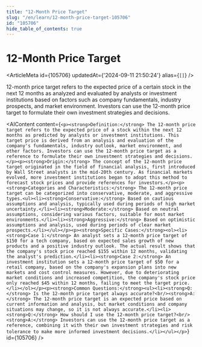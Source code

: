 ```yaml
---
title: "12-Month Price Target"
slug: "/en/learn/12-month-price-target-105706"
id: "105706"
hide_table_of_contents: true
---
```



# 12-Month Price Target

<ArticleMeta id={105706} updatedAt={'2024-09-11 21:50:24'} alias={`[]`} />
<div className='border-solid border-b border-t-0 my-4 border-[var(--ifm-color-gray-300)]' />

12-month price target refers to the expected price of a certain stock in the next 12 months as analyzed and evaluated by analysts or investment institutions based on factors such as company fundamentals, industry prospects, and market environment. Investors can use the 12-month price target to formulate their own investment strategies and decisions.

<AIContent content={`<p><strong>Definition:</strong> The 12-month price target refers to the expected price of a stock within the next 12 months as predicted by analysts or investment institutions. This target price is derived from an analysis and evaluation of the company's fundamentals, industry outlook, market environment, and other factors. Investors can use the 12-month price target as a reference to formulate their own investment strategies and decisions.</p><p><strong>Origin:</strong> The concept of the 12-month price target originated in the field of financial analysis, first introduced by Wall Street analysts in the mid-20th century. As financial markets evolved, more investment institutions began to adopt this method to forecast stock prices and provide references for investors.</p><p><strong>Categories and Characteristics:</strong> The 12-month price target can be categorized into conservative, moderate, and aggressive types.<ul><li><strong>Conservative:</strong> Based on cautious assumptions and analysis, typically used during periods of high market uncertainty.</li><li><strong>Moderate:</strong> Based on neutral assumptions, considering various factors, suitable for most market environments.</li><li><strong>Aggressive:</strong> Based on optimistic assumptions and analysis, used during periods of clear market prospects.</li></ul></p><p><strong>Specific Cases:</strong><ol><li><strong>Case 1:</strong> An analyst sets a 12-month price target of $150 for a tech company, based on expected sales growth of new products and a positive industry outlook. The actual result shows that the company's stock price reached $155 within 12 months, validating the analyst's prediction.</li><li><strong>Case 2:</strong> An investment institution sets a 12-month price target of $50 for a retail company, based on the company's expansion plans into new markets and cost control measures. However, due to deteriorating market conditions and increased competition, the company's stock price only reached $45 within 12 months, failing to meet the target price.</li></ol></p><p><strong>Common Questions:</strong><ul><li><strong>Q:</strong> Is the 12-month price target always accurate?<br/><strong>A:</strong> The 12-month price target is an expected price based on current information and analysis, but market conditions and company situations may change, so it is not always accurate.</li><li><strong>Q:</strong> How should I use the 12-month price target?<br/><strong>A:</strong> Investors can use the 12-month price target as a reference, combining it with their own investment strategies and risk tolerance to make more informed investment decisions.</li></ul></p>`} id={105706} />
